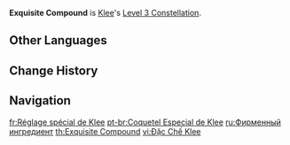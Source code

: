 {{Constellation Infobox
|image       = Constellation Exquisite Compound.png
|description = Increases the Level of [[Jumpy Dumpty]] by 3.<br />Maximum upgrade level is 15.
|level       = 3
|character   = Klee
|utility1    = Talent Level Increase
|utility2    = Elemental Skill Level Increase
}}
'''Exquisite Compound''' is [[Klee]]'s [[Level 3 Constellation]].

==Other Languages==
{{Other Languages
|en      = Exquisite Compound
|zhs     = 可莉特调
|zhs_rm  = Kělì Tè Tiáo
|zht     = 可莉特調
|zht_rm  = Kělì Tè Tiáo
|zh_tl   = 
|ja      = クレー特製
|ja_rm   = Kuree Tokusei
|ja_tl   = Klee Deluxe
|ko      = 클레 특제
|ko_rm   = Keulle Teukje
|ko_tl   = Klee Special
|es      = Mezcla especial de Klee
|es_tl   = Klee's Special Mixture
|fr      = Réglage spécial de Klee
|fr_tl   = Klee's Special Setting
|ru      = Фирменный ингредиент
|ru_tl   = Trademark Ingredient
|th      = Exquisite Compound
|vi      = Đặc Chế Klee
|vi_tl   = Klee Specialty
|de      = Klees Sonderanfertigung
|de_tl   = Klee's special mode
|id      = Exquisite Compound
|pt      = Coquetel Especial de Klee
|pt_tl   = Klee's Special Cocktail
|tr      = Muhteşem Bileşim
|tr_tl   = 
|it      = Miscela speciale
|it_tl   = Special Mix
}}

==Change History==
{{Change History|1.0}}

==Navigation==
{{Talent Navbox|Klee}}

[[fr:Réglage spécial de Klee]]
[[pt-br:Coquetel Especial de Klee]]
[[ru:Фирменный ингредиент]]
[[th:Exquisite Compound]]
[[vi:Đặc Chế Klee]]